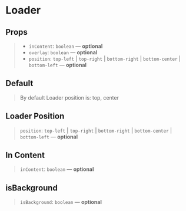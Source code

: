 
<Meta title="Components/Loader" component={Loader} />

# Loader

## Props

> - `inContent`: `boolean` — **optional**
> - `overlay`: `boolean` — **optional**
> - `position`: `top-left` | `top-right` | `bottom-right` | `bottom-center` | `bottom-left` — **optional**

## Default

> By default Loader position is: top, center

<Preview>
  <Story name="default" height="300px">
    <Loader />
  </Story>
</Preview>

## Loader Position

> `position`: `top-left` | `top-right` | `bottom-right` | `bottom-center` | `bottom-left` — **optional**

<Preview>
  <Story name="position" height="300px">
    <GnuiContainer>
      <Loader position="top-left" />
      <Loader />
      <Loader position="top-right" />
      <Loader position="bottom-right" />
      <Loader position="bottom-center" />
      <Loader position="bottom-left" />
    </GnuiContainer>
  </Story>
</Preview>

## In Content

> `inContent`: `boolean` — **optional**

<Preview>
  <Story name="inContent">
    <GnuiContainer>
      <Loader inContent />
    </GnuiContainer>
  </Story>
</Preview>

## isBackground

> `isBackground`: `boolean` — **optional**

<Preview>
  <Story name="isBackground">
    <GnuiContainer>
      <Loader isBackground />
    </GnuiContainer>
  </Story>
</Preview>
